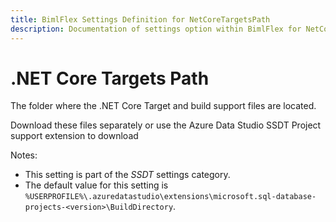 ---
title: BimlFlex Settings Definition for NetCoreTargetsPath
description: Documentation of settings option within BimlFlex for NetCoreTargetsPath
---
<head>
  <meta name="varigenceProduct" content="BimlFlex"></meta>
  <meta name="varigenceArticleType" content="Reference"></meta>
</head>


# .NET Core Targets Path

The folder where the .NET Core Target and build support files are located.

Download these files separately or use the Azure Data Studio SSDT Project support extension to download

Notes:

* This setting is part of the *SSDT* settings category.
* The default value for this setting is `%USERPROFILE%\.azuredatastudio\extensions\microsoft.sql-database-projects-<version>\BuildDirectory`.
